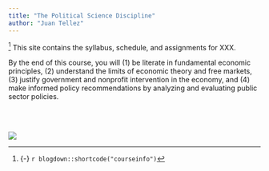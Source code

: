 ```yaml
---
title: "The Political Science Discipline"
author: "Juan Tellez"
---
```


^[{-} `r blogdown::shortcode("courseinfo")`] <span class="newthought">This site contains</span> the syllabus, schedule, and assignments for XXX.

By the end of this course, you will (1) be literate in fundamental economic principles, (2) understand the limits of economic theory and free markets, (3) justify government and nonprofit intervention in the economy, and (4) make informed policy recommendations by analyzing and evaluating public sector policies.


<br><br>

<!-- <span class="newthought">How to draw an owl</span> -->
[![](/images/draw-owl5.png)](/images/draw-owl5.png)

